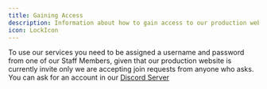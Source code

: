 ```yaml
---
title: Gaining Access
description: Information about how to gain access to our production website.
icon: LockIcon
---
```


To use our services you need to be assigned a username and password from one of our Staff Members,
given that our production website is currently invite only we are accepting join requests from anyone
who asks. You can ask for an account in our [Discord Server](https://discord.gg/r78bkXWKYS)
